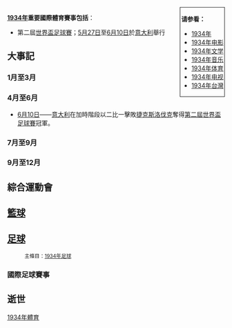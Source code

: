 {{YearTopicTOC|1934|体育}}
<div style="float:right; border:1px; border-style:solid; padding:2px"> 
'''请参看：'''
* [[1934年|1934年]]
* [[1934年电影|1934年电影]]
* [[1934年文学|1934年文学]]
* [[1934年音乐|1934年音乐]]
* [[1934年体育|1934年体育]]
* [[1934年电视|1934年电视]]
* [[1934年台灣|1934年台灣]]
</div>

'''[[1934年|1934年]]重要國際體育賽事包括'''：
*第二屆[[1934年世界盃足球賽|世界盃足球賽]]；[[5月27日|5月27日]]至[[6月10日|6月10日]]於[[意大利|意大利]]舉行

== 大事記 ==
=== 1月至3月 ===

=== 4月至6月 ===
*[[6月10日|6月10日]]——[[意大利國家足球隊|意大利]]在加時階段以二比一擊敗[[捷克斯洛伐克國家足球隊|捷克斯洛伐克]]奪得[[1934年世界盃足球賽|第二屆世界盃足球賽]]冠軍。

=== 7月至9月 ===

=== 9月至12月 ===

== 綜合運動會 ==

== [[篮球|籃球]] ==

== [[足球|足球]] ==
:<small>主條目：[[1934年足球|1934年足球]]</small>
=== 國際足球賽事 ===

== 逝世 ==

[[Category:1934年體育|]]